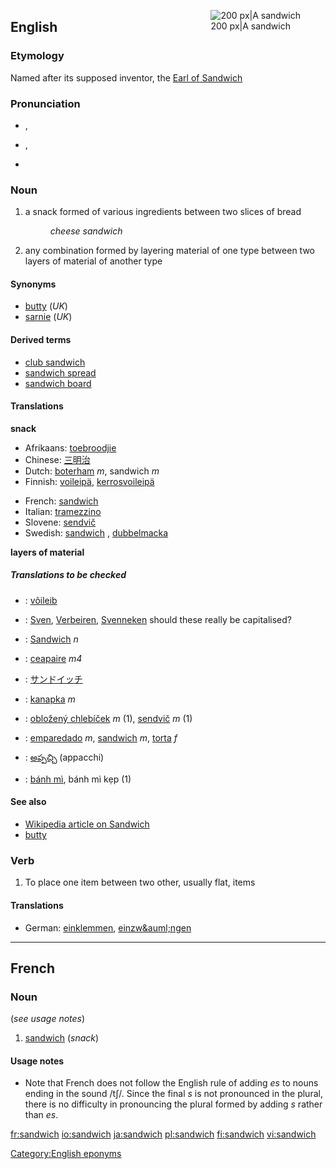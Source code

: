 <div style="float:right; margin: 0 0 1em 1em;">[[Image:Sandwich_124x121.jpg|thumb|right|200 px|A sandwich]]</div>
==English==
===Etymology===
Named after its supposed inventor, the [[w:John Montagu, 4th Earl of Sandwich|Earl of Sandwich]]

===Pronunciation===
*{{IPA|/ˈsændwɪʧ/}}, {{IPA|/ˈsændwɪdʒ/}}
*{{SAMPA|/"s{ndwItS/}}, {{SAMPA|/"s{ndwIdZ/}}
*{{audio|en-us-sandwich.ogg|Audio (US)}}

===Noun===
{{en-noun-reg-es}}

#a snack formed of various ingredients between two slices of bread
#:''cheese sandwich''
#any combination formed by layering material of one type between two layers of material of another type


====Synonyms====
<!-- Australian slang "sanga" or "sanger" - need to check -->
*[[butty]] (''UK'')
*[[sarnie]] (''UK'')

====Derived terms====
*[[club sandwich]]
*[[sandwich spread]]
*[[sandwich board]]

====Translations====
'''snack'''
{{top}}
*Afrikaans: [[toebroodjie]]
*Chinese: [[三明治]]
*Dutch: [[boterham]] ''m'', sandwich ''m''
*Finnish: [[voileipä]], [[kerrosvoileipä]] 
{{mid}}
*French: [[sandwich#French|sandwich]] {{m}}
*Italian: [[tramezzino]] {{m}}
*Slovene: [[sendvič]] {{m}}
*Swedish: [[sandwich#Swedish|sandwich]] {{c}}, [[dubbelmacka]] {{c}}
{{bottom}}

'''layers of material'''
{{top}}
{{mid}}
{{bottom}}

=====Translations to be checked=====
<!--Remove this section once all of the translations below have been moved into the tables above.-->
{{checktrans}}
*{{ttbc|Estonian}}: [[võileib]]
*{{ttbc|Flemish}}: [[Sven]], [[Verbeiren]], [[Svenneken]] should these really be capitalised?
*{{ttbc|German}}: [[Sandwich]] ''n''
*{{ttbc|Irish}}: [[ceapaire]] ''m4''
*{{ttbc|Japanese}}: [[サンドイッチ]]
*{{ttbc|Polish}}: [[kanapka]] ''m''
*{{ttbc|Slovak}}: [[obložený chlebíček]] ''m'' (1), [[sendvič]] ''m'' (1)
*{{ttbc|Spanish}}: [[emparedado]] ''m'', [[sandwich#Spanish|sandwich]] ''m'', [[torta]] ''f''
*{{ttbc|Telugu}}: [[అప్పచ్చి]] (appacchi)
*{{ttbc|Vietnamese}}: [[bánh mì]], bánh mì kẹp (1)

====See also====
*[[:w:sandwich|Wikipedia article on Sandwich]]
*[[butty]]

===Verb===
{{en-verb|sandwich|es}}

#To place one item between two other, usually flat, items

====Translations====
*German: [[einklemmen]], [[einzw&auml;ngen]]

----

==French==
===Noun===
{{fr-noun-reg|m}} (''see usage notes'')

#[[sandwich#English|sandwich]] (''snack'')

====Usage notes====
*Note that French does not follow the English rule of adding ''es'' to nouns ending in the sound /tʃ/. Since the final ''s'' is not pronounced in the plural, there is no difficulty in pronouncing the plural formed by adding ''s'' rather than ''es''.

[[Category:English eponyms]]

[[fr:sandwich]]
[[io:sandwich]]
[[ja:sandwich]]
[[pl:sandwich]]
[[fi:sandwich]]
[[vi:sandwich]]